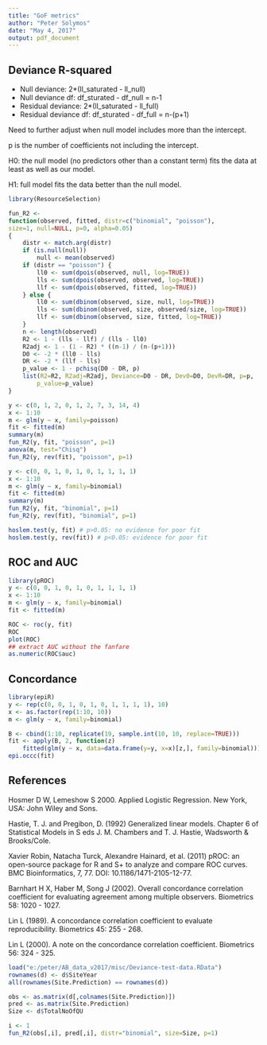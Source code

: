 ```yaml
---
title: "GoF metrics"
author: "Peter Solymos"
date: "May 4, 2017"
output: pdf_document
---
```


## Deviance R-squared

* Null deviance: 2*(ll_saturated - ll_null)
* Null deviance df: df_sturated - df_null = n-1
* Residual deviance: 2*(ll_saturated - ll_full)
* Residual deviance df: df_sturated - df_full = n-(p+1)

Need to further adjust when null model includes more than the intercept.

p is the number of coefficients not including the intercept.

H0: the null model (no predictors other than a constant term) fits 
the data at least as well as our model.

H1: full model fits the data better than the null model.

```r
library(ResourceSelection)

fun_R2 <-
function(observed, fitted, distr=c("binomial", "poisson"),
size=1, null=NULL, p=0, alpha=0.05)
{
    distr <- match.arg(distr)
    if (is.null(null))
        null <- mean(observed)
    if (distr == "poisson") {
        ll0 <- sum(dpois(observed, null, log=TRUE))
        lls <- sum(dpois(observed, observed, log=TRUE))
        llf <- sum(dpois(observed, fitted, log=TRUE))
    } else {
        ll0 <- sum(dbinom(observed, size, null, log=TRUE))
        lls <- sum(dbinom(observed, size, observed/size, log=TRUE))
        llf <- sum(dbinom(observed, size, fitted, log=TRUE))
    }
    n <- length(observed)
    R2 <- 1 - (lls - llf) / (lls - ll0)
    R2adj <- 1 - (1 - R2) * ((n-1) / (n-(p+1)))
    D0 <- -2 * (ll0 - lls)
    DR <- -2 * (llf - lls)
    p_value <- 1 - pchisq(D0 - DR, p)
    list(R2=R2, R2adj=R2adj, Deviance=D0 - DR, Dev0=D0, DevR=DR, p=p,
        p_value=p_value)
}

y <- c(0, 1, 2, 0, 1, 2, 7, 3, 14, 4)
x <- 1:10
m <- glm(y ~ x, family=poisson)
fit <- fitted(m)
summary(m)
fun_R2(y, fit, "poisson", p=1)
anova(m, test="Chisq")
fun_R2(y, rev(fit), "poisson", p=1)

y <- c(0, 0, 1, 0, 1, 0, 1, 1, 1, 1)
x <- 1:10
m <- glm(y ~ x, family=binomial)
fit <- fitted(m)
summary(m)
fun_R2(y, fit, "binomial", p=1)
fun_R2(y, rev(fit), "binomial", p=1)

hoslem.test(y, fit) # p>0.05: no evidence for poor fit
hoslem.test(y, rev(fit)) # p<0.05: evidence for poor fit

```

## ROC and AUC

```r
library(pROC)
y <- c(0, 0, 1, 0, 1, 0, 1, 1, 1, 1)
x <- 1:10
m <- glm(y ~ x, family=binomial)
fit <- fitted(m)

ROC <- roc(y, fit)
ROC
plot(ROC)
## extract AUC without the fanfare
as.numeric(ROC$auc)
```

## Concordance

```r
library(epiR)
y <- rep(c(0, 0, 1, 0, 1, 0, 1, 1, 1, 1), 10)
x <- as.factor(rep(1:10, 10))
m <- glm(y ~ x, family=binomial)

B <- cbind(1:10, replicate(19, sample.int(10, 10, replace=TRUE)))
fit <- apply(B, 2, function(z) 
    fitted(glm(y ~ x, data=data.frame(y=y, x=x)[z,], family=binomial)))
epi.occc(fit)
```


## References

Hosmer D W, Lemeshow S 2000. Applied Logistic Regression. New York, USA: John Wiley and Sons.

Hastie, T. J. and Pregibon, D. (1992) Generalized linear models. Chapter 6 of Statistical Models in S eds J. M. Chambers and T. J. Hastie, Wadsworth & Brooks/Cole.

Xavier Robin, Natacha Turck, Alexandre Hainard, et al. (2011) pROC: an open-source package for R and S+ to analyze and compare ROC curves. BMC Bioinformatics, 7, 77. DOI: 10.1186/1471-2105-12-77.

Barnhart H X, Haber M, Song J (2002). Overall concordance correlation coefficient for evaluating agreement among multiple observers. Biometrics 58: 1020 - 1027.

Lin L (1989). A concordance correlation coefficient to evaluate reproducibility. Biometrics 45: 255 - 268.

Lin L (2000). A note on the concordance correlation coefficient. Biometrics 56: 324 - 325.


```r
load("e:/peter/AB_data_v2017/misc/Deviance-test-data.RData")
rownames(d) <- d$SiteYear
all(rownames(Site.Prediction) == rownames(d))

obs <- as.matrix(d[,colnames(Site.Prediction)])
pred <- as.matrix(Site.Prediction)
Size <- d$TotalNoOfQU

i <- 1
fun_R2(obs[,i], pred[,i], distr="binomial", size=Size, p=1)
```
